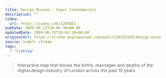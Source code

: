 ```yaml
---
title: Design Museum - Super Contemporary
description: ""
video:
  url: https://vimeo.com/5269852
pubDate: 2009-06-22T19:04:38+00:00
updatedDate: 2009-06-22T19:04:38+00:00
originalUrl: https://stream.anglepoised.com/post/128252329/design-museum-super-contemporary-interactive
source: tumblr stream
tags:
  - "linklog"
---
```


> Interactive map that shows the births, marriages and deaths of the digital design industry of London across the past 10 years
